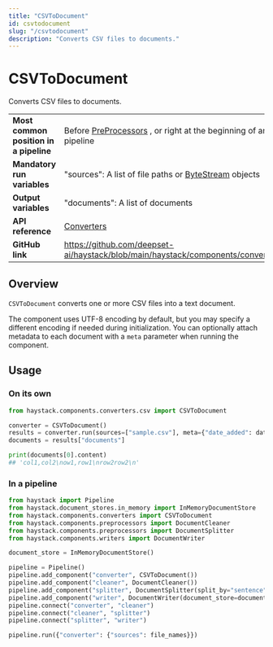 ```yaml
---
title: "CSVToDocument"
id: csvtodocument
slug: "/csvtodocument"
description: "Converts CSV files to documents."
---
```


# CSVToDocument

Converts CSV files to documents.

|                                        |                                                                                                 |
| :------------------------------------- | :---------------------------------------------------------------------------------------------- |
| **Most common position in a pipeline** | Before [PreProcessors](../preprocessors.mdx) , or right at the beginning of an indexing pipeline |
| **Mandatory run variables**            | "sources": A list of file paths or [ByteStream](../../concepts/data-classes.mdx#bytestream) objects          |
| **Output variables**                   | "documents": A list of documents                                                                |
| **API reference**                      | [Converters](/reference/converters-api)                                                                |
| **GitHub link**                        | https://github.com/deepset-ai/haystack/blob/main/haystack/components/converters/csv.py        |

## Overview

`CSVToDocument` converts one or more CSV files into a text document.

The component uses UTF-8 encoding by default, but you may specify a different encoding if needed during initialization.
You can optionally attach metadata to each document with a `meta` parameter when running the component.

## Usage

### On its own

```python
from haystack.components.converters.csv import CSVToDocument

converter = CSVToDocument()
results = converter.run(sources=["sample.csv"], meta={"date_added": datetime.now().isoformat()})
documents = results["documents"]

print(documents[0].content)
## 'col1,col2\now1,row1\nrow2row2\n'
```

### In a pipeline

```python
from haystack import Pipeline
from haystack.document_stores.in_memory import InMemoryDocumentStore
from haystack.components.converters import CSVToDocument
from haystack.components.preprocessors import DocumentCleaner
from haystack.components.preprocessors import DocumentSplitter
from haystack.components.writers import DocumentWriter

document_store = InMemoryDocumentStore()

pipeline = Pipeline()
pipeline.add_component("converter", CSVToDocument())
pipeline.add_component("cleaner", DocumentCleaner())
pipeline.add_component("splitter", DocumentSplitter(split_by="sentence", split_length=5))
pipeline.add_component("writer", DocumentWriter(document_store=document_store))
pipeline.connect("converter", "cleaner")
pipeline.connect("cleaner", "splitter")
pipeline.connect("splitter", "writer")

pipeline.run({"converter": {"sources": file_names}})
```
